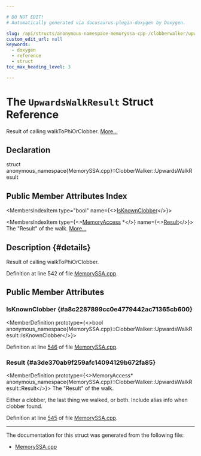```yaml
---

# DO NOT EDIT!
# Automatically generated via docusaurus-plugin-doxygen by Doxygen.

slug: /api/structs/anonymous-namespace-memoryssa-cpp-/clobberwalker/upwardswalkresult
custom_edit_url: null
keywords:
  - doxygen
  - reference
  - struct
toc_max_heading_level: 3

---
```





# The `UpwardsWalkResult` Struct Reference

<DoxygenPage pluginConfig={pluginConfig}>

Result of calling walkToPhiOrClobber. <a href="#details">More...</a>

## Declaration

<CodeBlock>struct anonymous_namespace{MemorySSA.cpp}::ClobberWalker::UpwardsWalkResult</CodeBlock>

## Public Member Attributes Index

<MembersIndex>

<MembersIndexItem
  type="bool"
  name={<><a href="#a8c2287899cc0e4779442ac71365cb600">IsKnownClobber</a></>}>
</MembersIndexItem>

<MembersIndexItem
  type={<><a href="/docs/api/classes/llvm/memoryaccess">MemoryAccess</a> &#42;</>}
  name={<><a href="#a3de370ab9f259afc14094129b672fa85">Result</a></>}>
The &quot;Result&quot; of the walk. <a href="#a3de370ab9f259afc14094129b672fa85">More...</a>
</MembersIndexItem>

</MembersIndex>

## Description {#details}

Result of calling walkToPhiOrClobber.

Definition at line 542 of file <a href="/docs/api/files/lib/lib/analysis/memoryssa-cpp">MemorySSA.cpp</a>.

<SectionDefinition>

## Public Member Attributes

### IsKnownClobber {#a8c2287899cc0e4779442ac71365cb600}

<MemberDefinition
  prototype={<>bool anonymous&#95;namespace&#123;MemorySSA.cpp&#125;::ClobberWalker::UpwardsWalkResult::IsKnownClobber</>}>

Definition at line <a href="/docs/api/files/lib/lib/analysis/memoryssa-cpp/#l00546">546</a> of file <a href="/docs/api/files/lib/lib/analysis/memoryssa-cpp">MemorySSA.cpp</a>.
</MemberDefinition>

### Result {#a3de370ab9f259afc14094129b672fa85}

<MemberDefinition
  prototype={<>MemoryAccess&#42; anonymous&#95;namespace&#123;MemorySSA.cpp&#125;::ClobberWalker::UpwardsWalkResult::Result</>}>
The &quot;Result&quot; of the walk.

Either a clobber, the last thing we walked, or both. Include alias info when clobber found.

Definition at line <a href="/docs/api/files/lib/lib/analysis/memoryssa-cpp/#l00545">545</a> of file <a href="/docs/api/files/lib/lib/analysis/memoryssa-cpp">MemorySSA.cpp</a>.
</MemberDefinition>

</SectionDefinition>

<hr/>

The documentation for this struct was generated from the following file:

<ul>
<li><a href="/docs/api/files/lib/lib/analysis/memoryssa-cpp">MemorySSA.cpp</a></li>
</ul>

</DoxygenPage>
